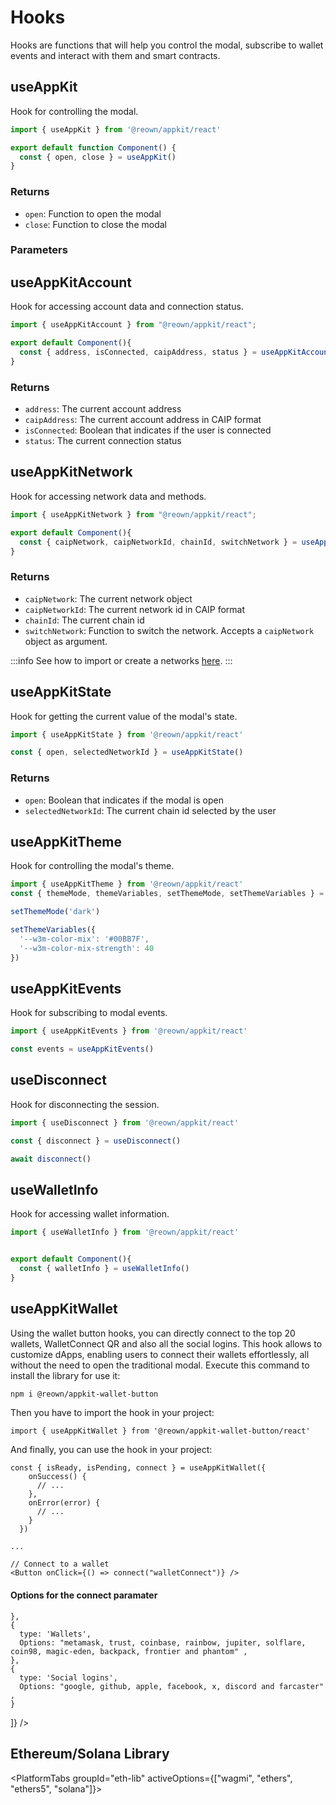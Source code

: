 


# Hooks

Hooks are functions that will help you control the modal, subscribe to wallet events and interact with them and smart contracts.

## useAppKit

Hook for controlling the modal.

```ts
import { useAppKit } from '@reown/appkit/react'

export default function Component() {
  const { open, close } = useAppKit()
}
```

### Returns

- `open`: Function to open the modal
- `close`: Function to close the modal

### Parameters

<OpenModal />

## useAppKitAccount

Hook for accessing account data and connection status.

```ts
import { useAppKitAccount } from "@reown/appkit/react";

export default Component(){
  const { address, isConnected, caipAddress, status } = useAppKitAccount()
}
```

### Returns

- `address`: The current account address
- `caipAddress`: The current account address in CAIP format
- `isConnected`: Boolean that indicates if the user is connected
- `status`: The current connection status

## useAppKitNetwork

Hook for accessing network data and methods.

```ts
import { useAppKitNetwork } from "@reown/appkit/react";

export default Component(){
  const { caipNetwork, caipNetworkId, chainId, switchNetwork } = useAppKitNetwork()
}
```

### Returns

- `caipNetwork`: The current network object
- `caipNetworkId`: The current network id in CAIP format
- `chainId`: The current chain id
- `switchNetwork`: Function to switch the network. Accepts a `caipNetwork` object as argument.

:::info
See how to import or create a networks [here](/appkit/react/core/custom-networks).
:::

## useAppKitState

Hook for getting the current value of the modal's state.

```ts
import { useAppKitState } from '@reown/appkit/react'

const { open, selectedNetworkId } = useAppKitState()
```

### Returns

- `open`: Boolean that indicates if the modal is open
- `selectedNetworkId`: The current chain id selected by the user

## useAppKitTheme

Hook for controlling the modal's theme.

```ts
import { useAppKitTheme } from '@reown/appkit/react'
const { themeMode, themeVariables, setThemeMode, setThemeVariables } = useAppKitTheme()

setThemeMode('dark')

setThemeVariables({
  '--w3m-color-mix': '#00BB7F',
  '--w3m-color-mix-strength': 40
})
```

## useAppKitEvents

Hook for subscribing to modal events.

```ts
import { useAppKitEvents } from '@reown/appkit/react'

const events = useAppKitEvents()
```

## useDisconnect

Hook for disconnecting the session.

```ts
import { useDisconnect } from '@reown/appkit/react'

const { disconnect } = useDisconnect()

await disconnect()
```

## useWalletInfo

Hook for accessing wallet information.

```ts
import { useWalletInfo } from '@reown/appkit/react'


export default Component(){
  const { walletInfo } = useWalletInfo()
}
```

## useAppKitWallet

Using the wallet button hooks, you can directly connect to the top 20 wallets, WalletConnect QR and also all the social logins. 
This hook allows to customize dApps, enabling users to connect their wallets effortlessly, all without the need to open the traditional modal.
Execute this command to install the library for use it:

```bash npm2yarn
npm i @reown/appkit-wallet-button
```

Then you have to import the hook in your project:

```tsx
import { useAppKitWallet } from '@reown/appkit-wallet-button/react'
```

And finally, you can use the hook in your project:

```tsx
const { isReady, isPending, connect } = useAppKitWallet({
    onSuccess() {
      // ...
    },
    onError(error) {
      // ...
    }
  })

...

// Connect to a wallet
<Button onClick={() => connect("walletConnect")} />
```

#### Options for the connect paramater
<Table
  headers={['Type', 'Options']}
  data={[
    {
    type: 'QR Code',
      Options: 'walletConnect' ,
      
    },
    {
      type: 'Wallets',
      Options: "metamask, trust, coinbase, rainbow, jupiter, solflare, coin98, magic-eden, backpack, frontier and phantom" ,
    },
    {
      type: 'Social logins',
      Options: "google, github, apple, facebook, x, discord and farcaster" ,
    }
  ]}
/>

## Ethereum/Solana Library

<PlatformTabs groupId="eth-lib" activeOptions={["wagmi", "ethers", "ethers5", "solana"]}>
<PlatformTabItem value="wagmi">

<WagmiHooks />

</PlatformTabItem>
<PlatformTabItem value="ethers">

<EthersHooks />

</PlatformTabItem>
<PlatformTabItem value="ethers5">

<Ethers5Hooks />

</PlatformTabItem>
<PlatformTabItem value="solana">

<SolanaHooks />

</PlatformTabItem>
</PlatformTabs>
